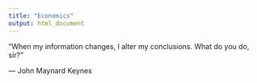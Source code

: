 ```yaml
---
title: "Economics"
output: html_document
---
```


“When my information changes, I alter my conclusions. What do you do, sir?”

― John Maynard Keynes


